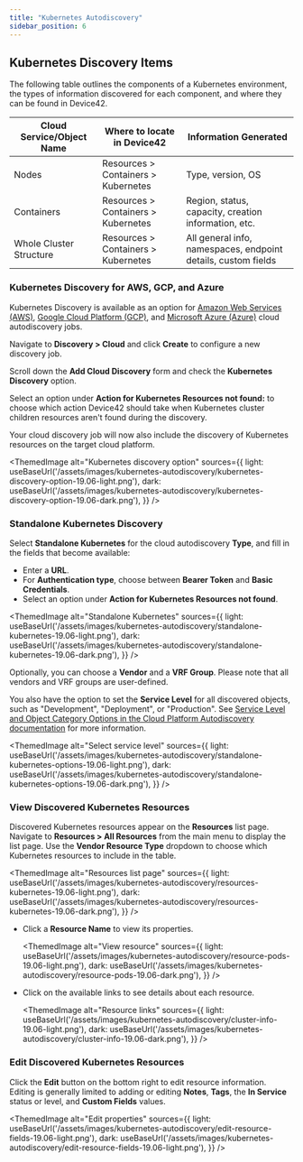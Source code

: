 ```yaml
---
title: "Kubernetes Autodiscovery"
sidebar_position: 6
---
```



## Kubernetes Discovery Items

The following table outlines the components of a Kubernetes environment, the types of information discovered for each component, and where they can be found in Device42. 

| **Cloud Service/Object Name** | **Where to locate in Device42**                                 | **Information Generated**                                             |
| ----------------------------- | --------------------------------------------------------- | --------------------------------------------------------------------- |
| Nodes                          | Resources > Containers > Kubernetes                   | Type, version, OS                                                     |
| Containers                     | Resources > Containers > Kubernetes                   | Region, status, capacity, creation information, etc.                  |
| Whole Cluster Structure        | Resources > Containers > Kubernetes                   | All general info, namespaces, endpoint details, custom fields         |


### Kubernetes Discovery for AWS, GCP, and Azure

Kubernetes Discovery is available as an option for [Amazon Web Services (AWS)](auto-discovery/cloud-auto-discovery/aws-autodiscovery.mdx), [Google Cloud Platform (GCP)](auto-discovery/cloud-auto-discovery/google-cloud-platform-autodiscovery.mdx), and [Microsoft Azure (Azure)](auto-discovery/cloud-auto-discovery/azure-autodiscovery.mdx) cloud autodiscovery jobs. 

Navigate to **Discovery > Cloud** and click **Create** to configure a new discovery job.

Scroll down the **Add Cloud Discovery** form and check the **Kubernetes Discovery** option.

Select an option under **Action for Kubernetes Resources not found:** to choose which action Device42 should take when Kubernetes cluster children resources aren't found during the discovery.

Your cloud discovery job will now also include the discovery of Kubernetes resources on the target cloud platform.

<ThemedImage
  alt="Kubernetes discovery option"
  sources={{
    light: useBaseUrl('/assets/images/kubernetes-autodiscovery/kubernetes-discovery-option-19.06-light.png'),
    dark: useBaseUrl('/assets/images/kubernetes-autodiscovery/kubernetes-discovery-option-19.06-dark.png'),
  }}
/>

### Standalone Kubernetes Discovery

Select **Standalone Kubernetes** for the cloud autodiscovery **Type**, and fill in the fields that become available:

- Enter a **URL**.
- For **Authentication type**, choose between **Bearer Token** and **Basic Credentials**. 
- Select an option under **Action for Kubernetes Resources not found**.


<ThemedImage
  alt="Standalone Kubernetes"
  sources={{
    light: useBaseUrl('/assets/images/kubernetes-autodiscovery/standalone-kubernetes-19.06-light.png'),
    dark: useBaseUrl('/assets/images/kubernetes-autodiscovery/standalone-kubernetes-19.06-dark.png'),
  }}
/>

Optionally, you can choose a **Vendor** and a **VRF Group**. Please note that all vendors and VRF groups are user-defined.

You also have the option to set the **Service Level** for all discovered objects, such as "Development", "Deployment", or "Production". See [Service Level and Object Category Options in the Cloud Platform Autodiscovery documentation](index.mdx#service-level-and-object-category-options) for more information.

<ThemedImage
  alt="Select service level"
  sources={{
    light: useBaseUrl('/assets/images/kubernetes-autodiscovery/standalone-kubernetes-options-19.06-light.png'),
    dark: useBaseUrl('/assets/images/kubernetes-autodiscovery/standalone-kubernetes-options-19.06-dark.png'),
  }}
/>

### View Discovered Kubernetes Resources

Discovered Kubernetes resources appear on the **Resources** list page. Navigate to **Resources > All Resources** from the main menu to display the list page. Use the **Vendor Resource Type** dropdown to choose which Kubernetes resources to include in the table.

<ThemedImage
  alt="Resources list page"
  sources={{
    light: useBaseUrl('/assets/images/kubernetes-autodiscovery/resources-kubernetes-19.06-light.png'),
    dark: useBaseUrl('/assets/images/kubernetes-autodiscovery/resources-kubernetes-19.06-dark.png'),
  }}
/>

- Click a **Resource Name** to view its properties.
  
    <ThemedImage
    alt="View resource"
    sources={{
        light: useBaseUrl('/assets/images/kubernetes-autodiscovery/resource-pods-19.06-light.png'),
        dark: useBaseUrl('/assets/images/kubernetes-autodiscovery/resource-pods-19.06-dark.png'),
    }}
    />

- Click on the available links to see details about each resource.
  
    <ThemedImage
    alt="Resource links"
    sources={{
        light: useBaseUrl('/assets/images/kubernetes-autodiscovery/cluster-info-19.06-light.png'),
        dark: useBaseUrl('/assets/images/kubernetes-autodiscovery/cluster-info-19.06-dark.png'),
    }}
    />


### Edit Discovered Kubernetes Resources

Click the **Edit** button on the bottom right to edit resource information. Editing is generally limited to adding or editing **Notes**, **Tags**, the **In Service** status or level, and **Custom Fields** values.

<ThemedImage
  alt="Edit properties"
  sources={{
    light: useBaseUrl('/assets/images/kubernetes-autodiscovery/edit-resource-fields-19.06-light.png'),
    dark: useBaseUrl('/assets/images/kubernetes-autodiscovery/edit-resource-fields-19.06-light.png'),
  }}
/>
